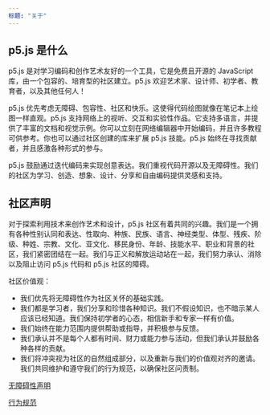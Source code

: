 ```yaml
---
标题: "关于"
---
```


## p5.js 是什么

p5.js 是对学习编码和创作艺术友好的一个工具，它是免费且开源的 JavaScript 库，由一个包容的、培育型的社区建立。p5.js 欢迎艺术家、设计师、初学者、教育者，以及其他任何人！

p5.js 优先考虑无障碍、包容性、社区和快乐。这使得代码绘图就像在笔记本上绘图一样直观。p5.js 支持网络上的视听、交互和实验性作品。它支持多语言，并提供了丰富的文档和视觉示例。你可以立刻在网络编辑器中开始编码，并且许多教程可供参考。你也可以通过社区创建的库来扩展 p5.js 技能。p5.js 始终在寻找贡献者，并且感激各种形式的参与。

p5.js 鼓励通过迭代编码来实现创意表达。我们重视代码开源以及无障碍性。我们的社区为学习、创造、想象、设计、分享和自由编码提供灵感和支持。

## 社区声明

对于探索利用技术来创作艺术和设计，p5.js 社区有着共同的兴趣。我们是一个拥有各种性别认同和表达、性取向、种族、民族、语言、神经类型、体型、残疾、阶级、种姓、宗教、文化、亚文化、移民身份、年龄、技能水平、职业和背景的社区，我们紧密团结在一起。我们与正义和解放运动站在一起，我们努力承认、消除以及阻止访问 p5.js 代码和 p5.js 社区的障碍。

社区价值观：
- 我们优先将无障碍性作为社区关怀的基础实践。
- 我们都是学习者，我们分享和珍惜各种知识。我们不假设知识，也不暗示某人应该已经知道。我们保持初学者的心态，相信新手和专家一样有价值。
- 我们始终在能力范围内提供帮助或指导，并积极参与反馈。
- 我们承认并不是每个人都有时间、财力或能力参与活动，但我们承认并鼓励各种各样的贡献。
- 我们将冲突视为社区的自然组成部分，以及重新与我们的价值观对齐的邀请。我们共同维护和遵守我们的行为规范，以确保社区问责制。


[无障碍性声明](https://github.com/processing/p5.js/blob/main/contributor_docs/access.md)

[行为规范](https://github.com/processing/p5.js/blob/main/CODE_OF_CONDUCT.md)